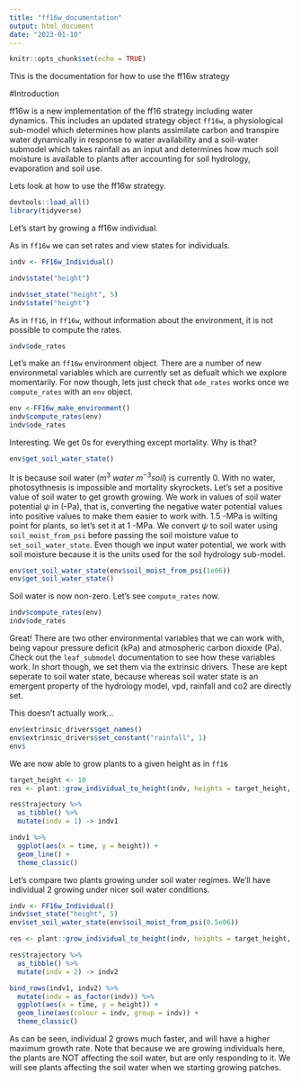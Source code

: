 ```yaml
---
title: "ff16w_documentation"
output: html_document
date: "2023-01-10"
---
```


```r
knitr::opts_chunk$set(echo = TRUE)
```

This is the documentation for how to use the ff16w strategy

#Introduction

ff16w is a new implementation of the ff16 strategy including water dynamics. This includes an updated strategy object `ff16w`, a physiological sub-model which determines how plants assimilate carbon and transpire water dynamically in response to water availability and a soil-water submodel which takes rainfall as an input and determines how much soil moisture is available to plants after accounting for soil hydrology, evaporation and soil use.

Lets look at how to use the ff16w strategy.

```r
devtools::load_all()
library(tidyverse)
```

Let's start by growing a ff16w individual.

As in `ff16w` we can set rates and view states for individuals.
```r
indv <- FF16w_Individual()
```

```r
indv$state("height")
```

```r
indv$set_state("height", 5)
indv$state("height")
```

As in `ff16`, in `ff16w`, without information about the environment, it is not possible to compute the rates.

```r
indv$ode_rates
```

Let's make an `ff16w` environment object. There are a number of new environmetal variables which are currently set as defualt which we explore momentarily. For now though, lets just check that `ode_rates` works once we `compute_rates` with an `env` object.

```r
env <-FF16w_make_environment()
indv$compute_rates(env)
indv$ode_rates
```

Interesting. We get 0s for everything except mortality. Why is that?

```r
env$get_soil_water_state()
```

It is because soil water $(m^3~water~m^{-3}soil)$ is currently 0. With no water, photosythnesis is impossible and mortality skyrockets. Let's set a positive value of soil water to get growth growing. We work in values of soil water potential $\psi$ in (-Pa), that is, converting the negative water potential values into positive values to make them easier to work with. 1.5 -MPa is wilting point for plants, so let's set it at 1 -MPa. We convert $\psi$ to soil water using `soil_moist_from_psi` before passing the soil moisture value to `set_soil_water_state`. Even though we input water potential, we work with soil moisture because it is the units used for the soil hydrology sub-model.

```r
env$set_soil_water_state(env$soil_moist_from_psi(1e06))
env$get_soil_water_state()
```

Soil water is now non-zero. Let's see `compute_rates` now.

```r
indv$compute_rates(env)
indv$ode_rates
```

Great! There are two other environmental variables that we can work with, being vapour pressure deficit (kPa) and atmospheric carbon dioxide (Pa). Check out the `leaf_submodel` documentation to see how these variables work. In short though, we set them via the extrinsic drivers. These are kept seperate to soil water state, because whereas soil water state is an emergent property of the hydrology model, vpd, rainfall and co2 are directly set. 


This doesn't actually work...

```r
env$extrinsic_drivers$get_names()
env$extrinsic_drivers$set_constant("rainfall", 1)
env$
```

We are now able to grow plants to a given height as in `ff16`

```r
target_height <- 10
res <- plant::grow_individual_to_height(indv, heights = target_height, env, time_max =100)

res$trajectory %>%
  as_tibble() %>% 
  mutate(indv = 1) -> indv1

indv1 %>%
  ggplot(aes(x = time, y = height)) +
  geom_line() +
  theme_classic()
```

Let's compare two plants growing under soil water regimes. We'll have individual 2 growing under nicer soil water conditions.

```r
indv <- FF16w_Individual()
indv$set_state("height", 5)
env$set_soil_water_state(env$soil_moist_from_psi(0.5e06))

res <- plant::grow_individual_to_height(indv, heights = target_height, env, time_max =100)

res$trajectory %>%
  as_tibble() %>% 
  mutate(indv = 2) -> indv2

bind_rows(indv1, indv2) %>%
  mutate(indv = as_factor(indv)) %>%
  ggplot(aes(x = time, y = height)) +
  geom_line(aes(colour = indv, group = indv)) + 
  theme_classic()
```

As can be seen, individual 2 grows much faster, and will have a higher maximum growth rate. Note that because we are growing individuals here, the plants are NOT affecting the soil water, but are only responding to it. We will see plants affecting the soil water when we starting growing patches. 